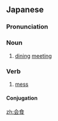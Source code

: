 ==Japanese==
{{ja-kanjitab|かい|しょく|yomi=on}}

===Pronunciation===
{{ja-pron|かいしょく|y=o}}

===Noun===
{{ja-noun|かいしょく}}

# [[dining]] [[meeting]]

===Verb===
{{ja-verb-suru|tr=intrans|かいしょく}}

# [[mess]]

====Conjugation====
{{ja-suru|かいしょく}}

[[zh:会食]]